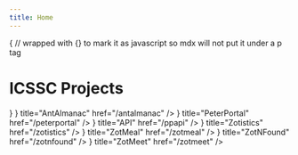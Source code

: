 ```yaml
---
title: Home
---
```



{
// wrapped with {} to mark it as javascript so mdx will not put it under a p tag

<h1
  style={{
    textAlign: "center",
    fontSize: 32,
    fontWeight: "bolder",
    marginTop: 48,
    marginBottom: 24,
  }}
>
  ICSSC Projects
</h1>
}

<Cards>
  <Card icon={<AntAlmanac />} title="AntAlmanac" href="/antalmanac" />
  <Card icon={<PeterPortal />} title="PeterPortal" href="/peterportal" />
  <Card icon={<PeterPortal />} title="API" href="/ppapi" />
  <Card icon={<Zotistics />} title="Zotistics" href="/zotistics" />
  <Card icon={<Utensils />} title="ZotMeal" href="/zotmeal" />
  <Card icon={<Bird />} title="ZotNFound" href="/zotnfound" />
  <Card icon={<CalendarRange />} title="ZotMeet" href="/zotmeet" />
</Cards>
